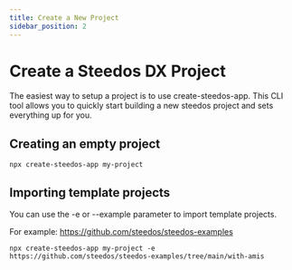 ```yaml
---
title: Create a New Project
sidebar_position: 2
---
```


# Create a Steedos DX Project

The easiest way to setup a project is to use create-steedos-app. This CLI tool allows you to quickly start building a new steedos project and sets everything up for you.

## Creating an empty project

```shell
npx create-steedos-app my-project
```

## Importing template projects

You can use the -e or --example parameter to import template projects.

For example: https://github.com/steedos/steedos-examples

```shell
npx create-steedos-app my-project -e https://github.com/steedos/steedos-examples/tree/main/with-amis
```
